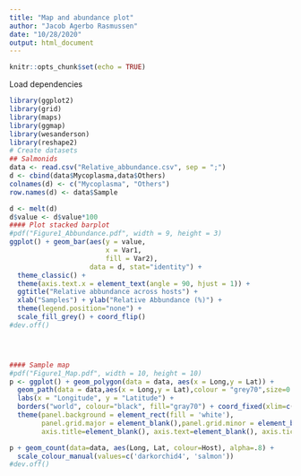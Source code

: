 ```yaml
---
title: "Map and abundance plot"
author: "Jacob Agerbo Rasmussen"
date: "10/28/2020"
output: html_document
---
```


```r
knitr::opts_chunk$set(echo = TRUE)
```
Load dependencies
```r
library(ggplot2)
library(grid)
library(maps)
library(ggmap)
library(wesanderson)
library(reshape2)
# Create datasets
## Salmonids
data <- read.csv("Relative_abbundance.csv", sep = ";")
d <- cbind(data$Mycoplasma,data$Others)
colnames(d) <- c("Mycoplasma", "Others")
row.names(d) <- data$Sample

d <- melt(d)
d$value <- d$value*100
#### Plot stacked barplot
#pdf("Figure1_Abbundance.pdf", width = 9, height = 3)
ggplot() + geom_bar(aes(y = value, 
                        x = Var1, 
                        fill = Var2), 
                    data = d, stat="identity") + 
  theme_classic() + 
  theme(axis.text.x = element_text(angle = 90, hjust = 1)) +
  ggtitle("Relative abbundance across hosts") +
  xlab("Samples") + ylab("Relative Abbundance (%)") + 
  theme(legend.position="none") +
  scale_fill_grey() + coord_flip() 
#dev.off()




#### Sample map
#pdf("Figure1_Map.pdf", width = 10, height = 10)
p <- ggplot() + geom_polygon(data = data, aes(x = Long,y = Lat)) + 
  geom_path(data = data,aes(x = Long,y = Lat),colour = "grey70",size=0.1) + 
  labs(x = "Longitude", y = "Latitude") +
  borders("world", colour="black", fill="gray70") + coord_fixed(xlim=c(4, 19), ylim=c(52, 69)) + 
  theme(panel.background = element_rect(fill = 'white'),
        panel.grid.major = element_blank(),panel.grid.minor = element_blank(),
        axis.title=element_blank(), axis.text=element_blank(), axis.ticks=element_blank())

p + geom_count(data=data, aes(Long, Lat, colour=Host), alpha=.8) +
  scale_colour_manual(values=c('darkorchid4', 'salmon'))
#dev.off()
```
